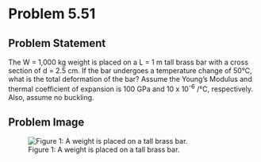 # Problem 5.51 {.unnumbered}

## Problem Statement

The W = 1,000 kg weight is placed on a L = 1 m tall brass bar with a cross section of d = 2.5 cm. If the bar undergoes a temperature change of 50°C, what is the total deformation of the bar? Assume the Young's Modulus and thermal coefficient of expansion is 100 GPa and 10 x 10<sup>-6</sup> /°C, respectively. Also, assume no buckling.

## Problem Image

![Figure 1: A weight is placed on a tall brass bar.](images/223.png){fig-alt="A weight is placed on a tall brass bar. The brass bar has a circular cross section of diameter d."}